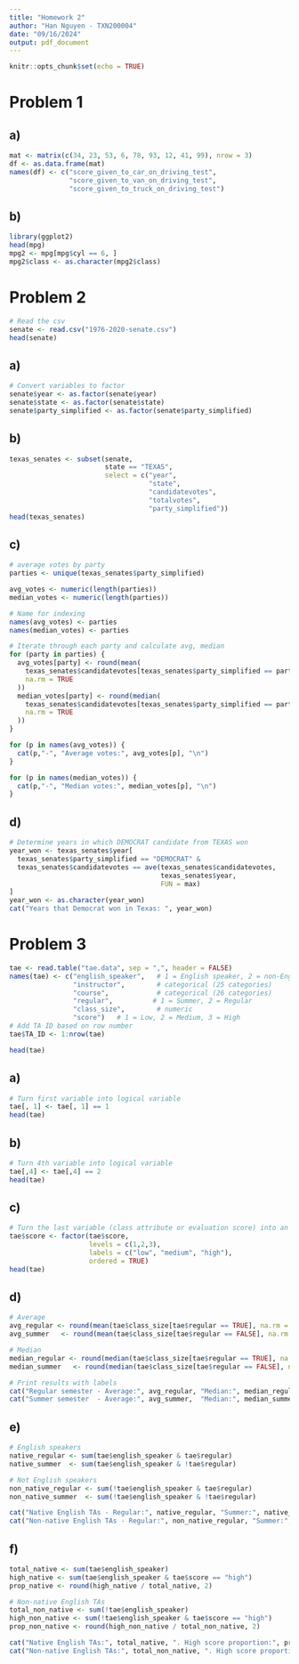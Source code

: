 ```yaml
---
title: "Homework 2"
author: "Han Nguyen - TXN200004"
date: "09/16/2024"
output: pdf_document
---
```


```r
knitr::opts_chunk$set(echo = TRUE)
```

# Problem 1

## a)

```r
mat <- matrix(c(34, 23, 53, 6, 78, 93, 12, 41, 99), nrow = 3)
df <- as.data.frame(mat)
names(df) <- c("score_given_to_car_on_driving_test",
               "score_given_to_van_on_driving_test",
               "score_given_to_truck_on_driving_test")
```

## b)

```r
library(ggplot2)
head(mpg)
mpg2 <- mpg[mpg$cyl == 6, ]
mpg2$class <- as.character(mpg2$class)
```

# Problem 2

```r
# Read the csv
senate <- read.csv("1976-2020-senate.csv")
head(senate)
```

## a)

```r
# Convert variables to factor
senate$year <- as.factor(senate$year)
senate$state <- as.factor(senate$state)
senate$party_simplified <- as.factor(senate$party_simplified)
```

## b)

```r
texas_senates <- subset(senate, 
                        state == "TEXAS", 
                        select = c("year", 
                                   "state", 
                                   "candidatevotes", 
                                   "totalvotes", 
                                   "party_simplified"))
head(texas_senates)
```

## c)

```r
# average votes by party
parties <- unique(texas_senates$party_simplified)

avg_votes <- numeric(length(parties))
median_votes <- numeric(length(parties))

# Name for indexing
names(avg_votes) <- parties
names(median_votes) <- parties

# Iterate through each party and calculate avg, median
for (party in parties) {
  avg_votes[party] <- round(mean(
    texas_senates$candidatevotes[texas_senates$party_simplified == party], 
    na.rm = TRUE
  ))
  median_votes[party] <- round(median(
    texas_senates$candidatevotes[texas_senates$party_simplified == party], 
    na.rm = TRUE
  ))
}

for (p in names(avg_votes)) {
  cat(p,"-", "Average votes:", avg_votes[p], "\n")
}

for (p in names(median_votes)) {
  cat(p,"-", "Median votes:", median_votes[p], "\n")
}

```
## d)

```r
# Determine years in which DEMOCRAT candidate from TEXAS won
year_won <- texas_senates$year[
  texas_senates$party_simplified == "DEMOCRAT" & 
  texas_senates$candidatevotes == ave(texas_senates$candidatevotes, 
                                      texas_senates$year,
                                      FUN = max)
]
year_won <- as.character(year_won)
cat("Years that Democrat won in Texas: ", year_won)
```

# Problem 3

```r
tae <- read.table("tae.data", sep = ",", header = FALSE)
names(tae) <- c("english_speaker",   # 1 = English speaker, 2 = non-English
                "instructor",        # categorical (25 categories)
                "course",            # categorical (26 categories)
                "regular",          # 1 = Summer, 2 = Regular
                "class_size",        # numeric
                "score")   # 1 = Low, 2 = Medium, 3 = High
# Add TA ID based on row number
tae$TA_ID <- 1:nrow(tae)

head(tae)
```

## a)

```r
# Turn first variable into logical variable
tae[, 1] <- tae[, 1] == 1
head(tae)
```

## b)

```r
# Turn 4th variable into logical variable
tae[,4] <- tae[,4] == 2
head(tae)
```

## c)

```r
# Turn the last variable (class attribute or evaluation score) into an ordered factor variable with levels labeled as ‘low’, ‘medium’ and ‘high’
tae$score <- factor(tae$score,
                    levels = c(1,2,3),
                    labels = c("low", "medium", "high"),
                    ordered = TRUE)
head(tae)
```

## d)

```r
# Average
avg_regular <- round(mean(tae$class_size[tae$regular == TRUE], na.rm = TRUE), 2)
avg_summer   <- round(mean(tae$class_size[tae$regular == FALSE], na.rm = TRUE), 2)

# Median
median_regular <- round(median(tae$class_size[tae$regular == TRUE], na.rm = TRUE), 2)
median_summer   <- round(median(tae$class_size[tae$regular == FALSE], na.rm = TRUE), 2)

# Print results with labels
cat("Regular semester - Average:", avg_regular, "Median:", median_regular, "\n")
cat("Summer semester  - Average:", avg_summer,  "Median:", median_summer, "\n")
```

## e)

```r
# English speakers
native_regular <- sum(tae$english_speaker & tae$regular)
native_summer  <- sum(tae$english_speaker & !tae$regular)

# Not English speakers
non_native_regular <- sum(!tae$english_speaker & tae$regular)
non_native_summer  <- sum(!tae$english_speaker & !tae$regular)

cat("Native English TAs - Regular:", native_regular, "Summer:", native_summer, "\n")
cat("Non-native English TAs - Regular:", non_native_regular, "Summer:", non_native_summer, "\n")

```

## f)

```r
total_native <- sum(tae$english_speaker)
high_native <- sum(tae$english_speaker & tae$score == "high")
prop_native <- round(high_native / total_native, 2)

# Non-native English TAs
total_non_native <- sum(!tae$english_speaker)
high_non_native <- sum(!tae$english_speaker & tae$score == "high")
prop_non_native <- round(high_non_native / total_non_native, 2)

cat("Native English TAs:", total_native, ". High score proportion:", prop_native, "\n")
cat("Non-native English TAs:", total_non_native, ". High score proportion:", prop_non_native, "\n")
```


